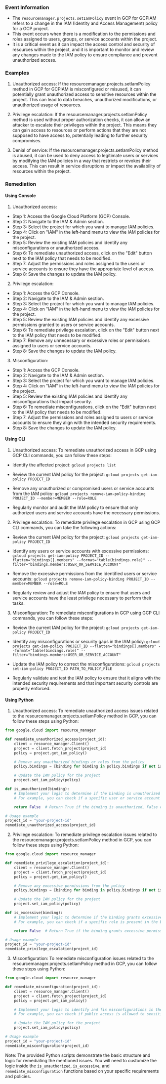 
### Event Information

- The `resourcemanager.projects.setIamPolicy` event in GCP for GCPIAM refers to a change in the IAM (Identity and Access Management) policy for a GCP project.
- This event occurs when there is a modification to the permissions and roles assigned to users, groups, or service accounts within the project.
- It is a critical event as it can impact the access control and security of resources within the project, and it is important to monitor and review any changes made to the IAM policy to ensure compliance and prevent unauthorized access.


### Examples

1. Unauthorized access: If the resourcemanager.projects.setIamPolicy method in GCP for GCPIAM is misconfigured or misused, it can potentially grant unauthorized access to sensitive resources within the project. This can lead to data breaches, unauthorized modifications, or unauthorized usage of resources.

2. Privilege escalation: If the resourcemanager.projects.setIamPolicy method is used without proper authorization checks, it can allow an attacker to escalate their privileges within the project. This means they can gain access to resources or perform actions that they are not supposed to have access to, potentially leading to further security compromises.

3. Denial of service: If the resourcemanager.projects.setIamPolicy method is abused, it can be used to deny access to legitimate users or services by modifying the IAM policies in a way that restricts or revokes their access. This can result in service disruptions or impact the availability of resources within the project.

### Remediation

#### Using Console

1. Unauthorized access:
- Step 1: Access the Google Cloud Platform (GCP) Console.
- Step 2: Navigate to the IAM & Admin section.
- Step 3: Select the project for which you want to manage IAM policies.
- Step 4: Click on "IAM" in the left-hand menu to view the IAM policies for the project.
- Step 5: Review the existing IAM policies and identify any misconfigurations or unauthorized access.
- Step 6: To remediate unauthorized access, click on the "Edit" button next to the IAM policy that needs to be modified.
- Step 7: Adjust the permissions and roles assigned to the users or service accounts to ensure they have the appropriate level of access.
- Step 8: Save the changes to update the IAM policy.

2. Privilege escalation:
- Step 1: Access the GCP Console.
- Step 2: Navigate to the IAM & Admin section.
- Step 3: Select the project for which you want to manage IAM policies.
- Step 4: Click on "IAM" in the left-hand menu to view the IAM policies for the project.
- Step 5: Review the existing IAM policies and identify any excessive permissions granted to users or service accounts.
- Step 6: To remediate privilege escalation, click on the "Edit" button next to the IAM policy that needs to be modified.
- Step 7: Remove any unnecessary or excessive roles or permissions assigned to users or service accounts.
- Step 8: Save the changes to update the IAM policy.

3. Misconfiguration:
- Step 1: Access the GCP Console.
- Step 2: Navigate to the IAM & Admin section.
- Step 3: Select the project for which you want to manage IAM policies.
- Step 4: Click on "IAM" in the left-hand menu to view the IAM policies for the project.
- Step 5: Review the existing IAM policies and identify any misconfigurations that impact security.
- Step 6: To remediate misconfigurations, click on the "Edit" button next to the IAM policy that needs to be modified.
- Step 7: Adjust the permissions and roles assigned to users or service accounts to ensure they align with the intended security requirements.
- Step 8: Save the changes to update the IAM policy.

#### Using CLI

1. Unauthorized access: To remediate unauthorized access in GCP using GCP CLI commands, you can follow these steps:

- Identify the affected project: `gcloud projects list`

- Review the current IAM policy for the project: `gcloud projects get-iam-policy PROJECT_ID`

- Remove any unauthorized or compromised users or service accounts from the IAM policy: `gcloud projects remove-iam-policy-binding PROJECT_ID --member=MEMBER --role=ROLE`

- Regularly monitor and audit the IAM policy to ensure that only authorized users and service accounts have the necessary permissions.

2. Privilege escalation: To remediate privilege escalation in GCP using GCP CLI commands, you can take the following actions:

- Review the current IAM policy for the project: `gcloud projects get-iam-policy PROJECT_ID`

- Identify any users or service accounts with excessive permissions: `gcloud projects get-iam-policy PROJECT_ID --flatten="bindings[].members" --format="table(bindings.role)" --filter="bindings.members:USER_OR_SERVICE_ACCOUNT"`

- Remove the excessive permissions from the identified users or service accounts: `gcloud projects remove-iam-policy-binding PROJECT_ID --member=MEMBER --role=ROLE`

- Regularly review and adjust the IAM policy to ensure that users and service accounts have the least privilege necessary to perform their tasks.

3. Misconfiguration: To remediate misconfigurations in GCP using GCP CLI commands, you can follow these steps:

- Review the current IAM policy for the project: `gcloud projects get-iam-policy PROJECT_ID`

- Identify any misconfigurations or security gaps in the IAM policy: `gcloud projects get-iam-policy PROJECT_ID --flatten="bindings[].members" --format="table(bindings.role)" --filter="bindings.members:USER_OR_SERVICE_ACCOUNT"`

- Update the IAM policy to correct the misconfigurations: `gcloud projects set-iam-policy PROJECT_ID PATH_TO_POLICY_FILE`

- Regularly validate and test the IAM policy to ensure that it aligns with the intended security requirements and that important security controls are properly enforced.

#### Using Python

1. Unauthorized access: To remediate unauthorized access issues related to the resourcemanager.projects.setIamPolicy method in GCP, you can follow these steps using Python:

```python
from google.cloud import resource_manager

def remediate_unauthorized_access(project_id):
    client = resource_manager.Client()
    project = client.fetch_project(project_id)
    policy = project.get_iam_policy()

    # Remove any unauthorized bindings or roles from the policy
    policy.bindings = [binding for binding in policy.bindings if not is_unauthorized(binding)]

    # Update the IAM policy for the project
    project.set_iam_policy(policy)

def is_unauthorized(binding):
    # Implement your logic to determine if the binding is unauthorized
    # For example, you can check if a specific user or service account is present in the binding

    return False  # Return True if the binding is unauthorized, False otherwise

# Usage example
project_id = "your-project-id"
remediate_unauthorized_access(project_id)
```

2. Privilege escalation: To remediate privilege escalation issues related to the resourcemanager.projects.setIamPolicy method in GCP, you can follow these steps using Python:

```python
from google.cloud import resource_manager

def remediate_privilege_escalation(project_id):
    client = resource_manager.Client()
    project = client.fetch_project(project_id)
    policy = project.get_iam_policy()

    # Remove any excessive permissions from the policy
    policy.bindings = [binding for binding in policy.bindings if not is_excessive(binding)]

    # Update the IAM policy for the project
    project.set_iam_policy(policy)

def is_excessive(binding):
    # Implement your logic to determine if the binding grants excessive permissions
    # For example, you can check if a specific role is present in the binding

    return False  # Return True if the binding grants excessive permissions, False otherwise

# Usage example
project_id = "your-project-id"
remediate_privilege_escalation(project_id)
```

3. Misconfiguration: To remediate misconfiguration issues related to the resourcemanager.projects.setIamPolicy method in GCP, you can follow these steps using Python:

```python
from google.cloud import resource_manager

def remediate_misconfiguration(project_id):
    client = resource_manager.Client()
    project = client.fetch_project(project_id)
    policy = project.get_iam_policy()

    # Implement your logic to identify and fix misconfigurations in the policy
    # For example, you can check if public access is allowed to sensitive resources and remove such bindings

    # Update the IAM policy for the project
    project.set_iam_policy(policy)

# Usage example
project_id = "your-project-id"
remediate_misconfiguration(project_id)
```

Note: The provided Python scripts demonstrate the basic structure and logic for remediating the mentioned issues. You will need to customize the logic inside the `is_unauthorized`, `is_excessive`, and `remediate_misconfiguration` functions based on your specific requirements and policies.

